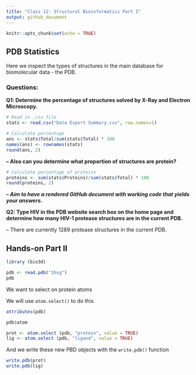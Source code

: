 ```yaml
---
title: "Class 12: Structural Bioinformatics Part I"
output: github_document
---
```


```r
knitr::opts_chunk$set(echo = TRUE)
```

## PDB Statistics

Here we inspect the types of structures in the main database for biomolecular data - the PDB.

### Questions:

**Q1: Determine the percentage of structures solved by X-Ray and Electron Microscopy.**
```r
# Read in .csv file  
stats <- read.csv("Data Export Summary.csv", row.names=1)

# Calculate percentage
ans <- stats$Total/sum(stats$Total) * 100
names(ans) <- rownames(stats)
round(ans, 2)

```
**-- Also can you determine what proportion of structures are protein?**
```r
# Calculate percentage of proteins
proteins <- sum(stats$Proteins)/sum(stats$Total) * 100
round(proteins, 2)
```
***-- Aim to have a rendered GitHub document with working code that yields your answers.***

**Q2: Type HIV in the PDB website search box on the home page and determine how many HIV-1 protease structures are in the current PDB.**

-- There are currently 1289 protease structures in the current PDB.

## Hands-on Part II

```r
library (bio3d)

pdb <- read.pdb("1hsg")
pdb
```

We want to select on protein atoms

We will use `atom.select()` to do this

```r
attributes(pdb)
```
```r
pdb$atom

prot <- atom.select (pdb, "protein", value = TRUE)
lig <- atom.select (pdb, "ligand", value = TRUE)
```

And we write these new PBD objects with the `write.pdb()` function

```r
write.pdb(prot)
write.pdb(lig)
```


